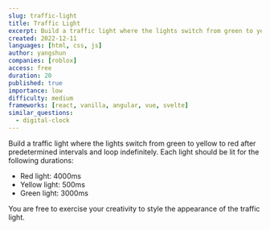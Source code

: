 ```yaml
---
slug: traffic-light
title: Traffic Light
excerpt: Build a traffic light where the lights switch from green to yellow to red after predetermined intervals and loop indefinitely
created: 2022-12-11
languages: [html, css, js]
author: yangshun
companies: [roblox]
access: free
duration: 20
published: true
importance: low
difficulty: medium
frameworks: [react, vanilla, angular, vue, svelte]
similar_questions:
  - digital-clock
---
```


Build a traffic light where the lights switch from green to yellow to red after predetermined intervals and loop indefinitely. Each light should be lit for the following durations:

- Red light: 4000ms
- Yellow light: 500ms
- Green light: 3000ms

You are free to exercise your creativity to style the appearance of the traffic light.
